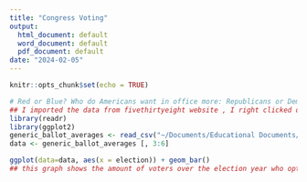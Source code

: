 ```yaml
---
title: "Congress Voting"
output:
  html_document: default
  word_document: default
  pdf_document: default
date: "2024-02-05"
---
```


```r
knitr::opts_chunk$set(echo = TRUE)
```
``` r
# Red or Blue? Who do Americans want in office more: Republicans or Democrats?
## I imported the data from fivethirtyeight website , I right clicked on it to view databases & viewed file in RStudio. I removed columns 3 - 6.
library(readr)
library(ggplot2)
generic_ballot_averages <- read_csv("~/Documents/Educational Documents/CUNY SPS SPRING 2024/Data 607/generic_ballot_averages.csv")
data <- generic_ballot_averages [, 3:6]
```
``` r
ggplot(data=data, aes(x = election)) + geom_bar()
## this graph shows the amount of voters over the election year who opted for republicans in office. 
```